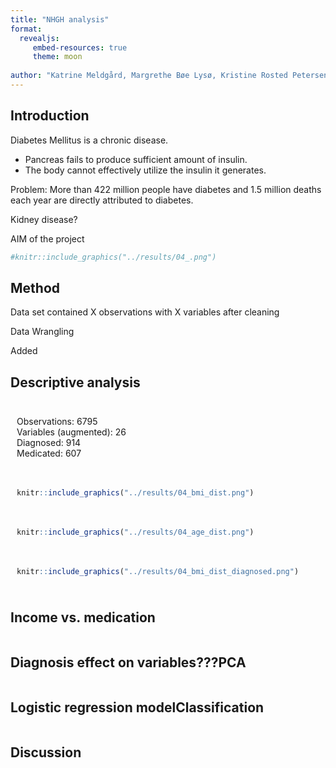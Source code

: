 ```yaml
---
title: "NHGH analysis"
format:
  revealjs:
     embed-resources: true
     theme: moon
      
author: "Katrine Meldgård, Margrethe Bøe Lysø, Kristine Rosted Petersen, Enrico Leonardi and Pernille Jensen"
---
```



## Introduction

Diabetes Mellitus is a chronic disease.

-   Pancreas fails to produce sufficient amount of insulin.
-   The body cannot effectively utilize the insulin it generates.

Problem: More than 422 million people have diabetes and 1.5
million deaths each year are directly attributed to diabetes.

Kidney disease?

AIM of the project
```r
#knitr::include_graphics("../results/04_.png")
```


## Method
Data set contained X observations with X variables after cleaning

Data Wrangling

Added 


## Descriptive analysis
<div style="display: flex; flex-wrap: wrap;">

<!-- Upper Left: Text -->
<div style="flex: 50%; box-sizing: border-box; padding: 10px;">
Observations: 6795<br>
Variables (augmented): 26<br>
Diagnosed: 914<br>
Medicated: 607<br>
</div>

<!-- Upper Right: Plot 2 -->
<div style="flex: 50%; box-sizing: border-box; padding: 10px;">
```r
knitr::include_graphics("../results/04_bmi_dist.png")
```
</div>

<!-- Lower Left: Plot 1 -->
<div style="flex: 50%; box-sizing: border-box; padding: 10px;">
```r
knitr::include_graphics("../results/04_age_dist.png")
```
</div>

<!-- Lower Right: Plot 3 -->
<div style="flex: 50%; box-sizing: border-box; padding: 10px;">
```r
knitr::include_graphics("../results/04_bmi_dist_diagnosed.png")
```
</div>

## Income vs. medication

## Diagnosis effect on variables

## ???

## PCA

## Logistic regression model

## Classification

## Discussion




